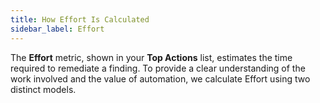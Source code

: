 ```yaml
---
title: How Effort Is Calculated
sidebar_label: Effort
---
```


The **Effort** metric, shown in your **Top Actions** list, estimates the time required to remediate a finding. To provide a clear understanding of the work involved and the value of automation, we calculate Effort using two distinct models.
